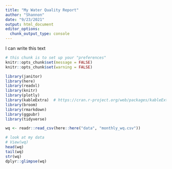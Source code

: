 ---
title: "My Water Quality Report"
author: "Shannon"
date: "9/23/2021"
output: html_document
editor_options: 
  chunk_output_type: console
---

I can write this text 

```{r setup, include = FALSE}
# this chunk is to set up your "preferences"
knitr::opts_chunk$set(message = FALSE)
knitr::opts_chunk$set(warning = FALSE)

library(janitor)
library(here)
library(readxl)
library(knitr)
library(plotly)
library(kableExtra)  # https://cran.r-project.org/web/packages/kableExtra/vignettes/awesome_table_in_html.html 
library(broom)
library(rmarkdown)
library(ggpubr)
library(tidyverse)

```

```{r load-data, include = FALSE}
wq <- readr::read_csv(here::here("data", "monthly_wq.csv"))

# look at my data
# View(wq)
head(wq)
tail(wq)
str(wq)
dplyr::glimpse(wq)
```


